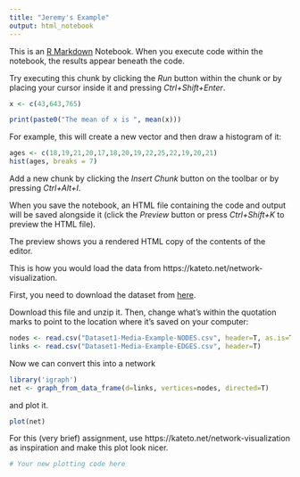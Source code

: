 ```yaml
---
title: "Jeremy's Example"
output: html_notebook
---
```


This is an [R Markdown](http://rmarkdown.rstudio.com) Notebook. When you execute code within the notebook, the results appear beneath the code. 

Try executing this chunk by clicking the *Run* button within the chunk or by placing your cursor inside it and pressing *Ctrl+Shift+Enter*. 

```r
x <- c(43,643,765)

print(paste0("The mean of x is ", mean(x)))
```


For example, this will create a new vector and then draw a histogram of it:

```r

ages <- c(18,19,21,20,17,18,20,19,22,25,22,19,20,21)
hist(ages, breaks = 7)

```



Add a new chunk by clicking the *Insert Chunk* button on the toolbar or by pressing *Ctrl+Alt+I*.

When you save the notebook, an HTML file containing the code and output will be saved alongside it (click the *Preview* button or press *Ctrl+Shift+K* to preview the HTML file).

The preview shows you a rendered HTML copy of the contents of the editor.

This is how you would load the data from https://kateto.net/network-visualization.

First, you need to download the dataset from [here](http://www.kateto.net/wordpress/wp-content/uploads/2019/06/sunbelt2019.zip).

Download this file and unzip it. Then, change what's within the quotation marks to point to the location where it's saved on your computer:

```r

nodes <- read.csv("Dataset1-Media-Example-NODES.csv", header=T, as.is=T)
links <- read.csv("Dataset1-Media-Example-EDGES.csv", header=T)
```

Now we can convert this into a network
```r
library('igraph')
net <- graph_from_data_frame(d=links, vertices=nodes, directed=T) 
```

and plot it.

```r
plot(net)
```

For this (very brief) assignment, use https://kateto.net/network-visualization as inspiration and make this plot look nicer.

```r

# Your new plotting code here

```